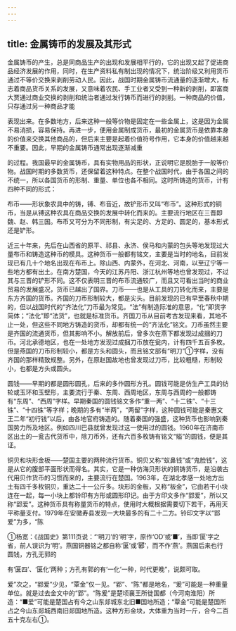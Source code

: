 ```yaml
---
---
---
```

title: 金属铸币的发展及其形式
---



金属铸币的产生，总是同商品生产的出现和发展相平行的，它的出现又起了促进商品经济发展的作用，同时，在生产资料私有制出现的情况下，统治阶级又利用货币通过不等价交换来剥削劳动人民。因此，战国时期金属铸币流通量的逐渐增大，标志着商品货币关系的发展，又意味着农民、手工业者又受到一种新的剥削，即富商大贾通过商业交换的剥削和统治者通过发行铸币而进行的剥削。一种商品的价值，只存通过另一种商品才能

表现出来。在多数地方，后来这种一般等价物是固定在一些金属上，这是因为金属不易消损，容易保持。再进一步，便用金属制成货币，最初的金属货币是依靠本身的价值来交换其他商品的，但后来主要是起着价值符号作用，它本身的价值越来越不重要。因此，早期的金属铸币通常出现逐渐减重

的过程。我国最早的金属铸币，具有实物用品的形状，正说明它是脱胎于一般等价物。战国时期的多数货币，还保留着这种特点。在整个战国时代，由于各国之间的不统一，所以各国货币的形制、重量、单位也各不相同。这时所铸造的货币，计有四种不同的形式：

布币——形状象农具中的铸，镈、布音近，故铲形币又叫“布币”。这种形式的铜币，当是从镈这种农具在商品交换的发展中转化而来的。主要流行地区在三晋即魏、赵、韩三国。布币又可分为不同形制，有尖足的、方足的、圆足的，基本形式还是铲形。

近三十年来，先后在山西省的原平、祁县、永济、侯马和内蒙的包头等地发现过大量布币和铸造这种币的模具。这种货币一般都有铭文，主要是当时的地名，目前发现已有几十个地名出现在布币上。除山西、内蒙外，在河北、河南，以至辽宁等一些地方都有出土。在南方楚国，今天的江苏丹阳、浙江杭州等地也曾发现过，不过其与三晋的铲形不同。这不仅表明三晋的布币流通较广，而且又可看出当时的商业贸易的发展盛况，货币已越出了国界。刀币——也是从工具的刀转化而来，主要是东方齐国的货币。齐国的刀币形制较大，都是尖头。目前发现的已有早至春秋中期的，但以战国时代的“齐法化”刀币最为常见。“法”有制造际准的意思，“化”即货字简体；“法化”即“法货”，也就是标准货币。齐国刀币从目前考古发现来看，其地不止一处，但这些不同地方铸造的货币，却都有统一的“齐法化”铭文。刀币虽然主要是齐国的流通货币，但其影响不小。解放前后，曾多次在燕下都发现过成捆的刀币。河北承德地区，也在一处地方发现过成捆刀币放在瓮内，计有四千五百多枚。但是燕国的刀币形制较小，都是方头和圆头，而且铭文部有“明刀”①字样，没有齐国的那样精致规整。另外，在原赵国故地也曾发现过刀币，比较粗糙，形制较小，也都是方头或圆头。

圆钱——早期的都是圆形圆孔，后来的多作圆形方孔。圆钱可能是仿生产工具的纺轮或玉环和玉壁形，主要流行于秦、东周、西周地区，东周与西周的一般都铸有“东周”、“西周”字样。早期秦国的圆钱铭文多作“重一两”、“十二铢”、“十三铢”、“十四铢”等字样；晚期的多有“半两”，“两留”字样，这种圆钱可能是秦惠文王二年“初行钱”以后，由各地官府铸造的。随着秦国的强盛，这种货币也影响到秦国势力所及地区。例如四川巴县就曾发现过这一使用过的圆钱。1960年在济南市区出土的一瓮古代货币中，除刀币外，还有六百多枚铸有铭文“賹”的圆钱，便是其证。

铜贝和块形金板——楚国主要的两种流行货币。铜贝又称“蚁鼻钱”或“鬼脸钱”，这是从它的腹部平面形状而得名。其实，它是一种仿海贝形状的铜铸货币，是沿袭古代用贝作货币的习惯而来的，主要流行在楚国。1963年，在湖北孝感一处地方出土有四千多枚铜贝，重达二十一公斤多。块形的金板，又称“板金”，它由若干小块连在一起，每一小块上都铃印有方形或圆形印记。由于方印文多作“郢爱”，所以又称“郢爱”。这种货币具有称量货币的特点，使用时大概根据需要切下若干，再用天平称量支付。1979年在安徽寿县发现一大块最多的有二十二方。铃印文字以“郢爱”为多，“陈

①杨宽：《战国史》第111页说：“‘明刀’的‘明’字，原作‘OD’或‘■’，当即‘匽’字之省，前人误识为‘明’。燕国铜器铭之都自称‘匽’或‘郾’，而不作‘燕’。燕国后来也行圆钱，方孔无郭的

有‘匽四’、‘匽化’两种；方孔有郭的有‘一化’一种，时代更晚”，说颇可取。

爱”次之，“郢爱”少见，“覃金”仅一见。“郢”、“陈”都是地名，“爰”可能是一种重量单位。就是过去金文中的“郢”。“陈爰”是楚顷襄王所徙国都（今河南淮阳）所造：“■爱”可能是楚国占有今之山东郯城东北旧■国地所造；“覃金”可能是楚国所占之今山东郯城西南旧郯国地所造。这种方形金块，大体重为当时一斤，合今二百五十克左右①。